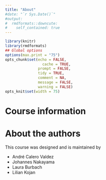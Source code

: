 ```yaml
---
title: "About"
#date: "`r Sys.Date()`"
#output:
#  rmdformats::downcute:
#    self_contained: true
---
```




```r
library(knitr)
library(rmdformats)
## Global options
options(max.print = "75")
opts_chunk$set(echo = FALSE,
	             cache = TRUE,
               prompt = FALSE,
               tidy = TRUE,
               comment = NA,
               message = FALSE,
               warning = FALSE)
opts_knit$set(width = 75)
```

# Course information


# About the authors
This course was designed and is maintained by 

- André Calero Valdez
- Johannes Nakayama
- Laura Burbach
- Lilian Kojan

